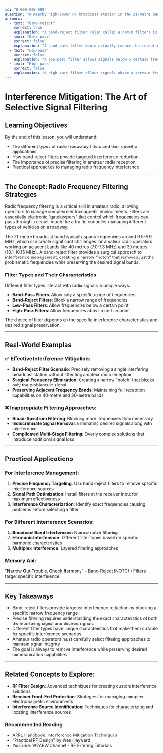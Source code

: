 ```yaml
---
id: "B-008-005-009"
question: "A nearby high-power HF broadcast station in the 31-metre band is interfering with your reception on the 40-metre and 30-metre bands. What type of filter is needed on the receiver to minimize interference?"
answers:
  - text: "Band-reject"
    correct: true
    explanation: "A band-reject filter (also called a notch filter) is specifically designed to attenuate signals within a narrow, precisely defined frequency range while allowing signals in adjacent frequency bands to pass through. In this scenario, the filter would target the specific frequency of the 31-metre band broadcast station, reducing its interference without blocking the desired 40-metre and 30-metre amateur radio bands. This surgical approach allows for precise interference elimination without compromising reception of the desired frequencies."
  - text: "Band-pass"
    correct: false
    explanation: "A band-pass filter would actually reduce the reception of both the interfering station and the amateur radio bands of interest. This type of filter allows only a specific, relatively narrow range of frequencies to pass through, which would be counterproductive in this interference scenario by potentially blocking the desired amateur radio signals along with the interfering broadcast station."
  - text: "Low-pass"
    correct: false
    explanation: "A low-pass filter allows signals below a certain frequency to pass while blocking higher frequencies. In this case, it would not effectively address an interference problem from a specific frequency band and could potentially block desired signals in the amateur radio bands, making it an inappropriate solution for this specific interference scenario."
  - text: "High-pass"
    correct: false
    explanation: "A high-pass filter allows signals above a certain frequency to pass while blocking lower frequencies. This type of filter would not provide any meaningful protection against interference from a specific frequency band and could potentially remove desired signals in the amateur radio bands, making it ineffective for solving the described interference problem."
---
```


# Interference Mitigation: The Art of Selective Signal Filtering

## Learning Objectives
By the end of this lesson, you will understand:
- The different types of radio frequency filters and their specific applications
- How band-reject filters provide targeted interference reduction
- The importance of precise filtering in amateur radio reception
- Practical approaches to managing radio frequency interference

---

## The Concept: Radio Frequency Filtering Strategies

Radio frequency filtering is a critical skill in amateur radio, allowing operators to manage complex electromagnetic environments. Filters are essentially electronic "gatekeepers" that control which frequencies can pass through a circuit, much like a traffic controller managing different types of vehicles on a roadway.

The 31-metre broadcast band typically spans frequencies around 9.5-9.9 MHz, which can create significant challenges for amateur radio operators working on adjacent bands like 40 metres (7.0-7.3 MHz) and 30 metres (10.1-10.15 MHz). A band-reject filter provides a surgical approach to interference management, creating a narrow "notch" that removes just the problematic frequencies while preserving the desired signal bands.

### Filter Types and Their Characteristics

Different filter types interact with radio signals in unique ways:
- **Band-Pass Filters**: Allow only a specific range of frequencies
- **Band-Reject Filters**: Block a narrow range of frequencies
- **Low-Pass Filters**: Allow frequencies below a certain point
- **High-Pass Filters**: Allow frequencies above a certain point

The choice of filter depends on the specific interference characteristics and desired signal preservation.

---

## Real-World Examples

### ✅ Effective Interference Mitigation:
- **Band-Reject Filter Scenario**: Precisely removing a single interfering broadcast station without affecting amateur radio reception
- **Surgical Frequency Elimination**: Creating a narrow "notch" that blocks only the problematic signal
- **Preserving Adjacent Frequency Bands**: Maintaining full reception capabilities on 40-metre and 30-metre bands

### ❌ Inappropriate Filtering Approaches:
- **Broad-Spectrum Filtering**: Blocking more frequencies than necessary
- **Indiscriminate Signal Removal**: Eliminating desired signals along with interference
- **Complicated Multi-Stage Filtering**: Overly complex solutions that introduce additional signal loss

---

## Practical Applications

### For Interference Management:
1. **Precise Frequency Targeting**: Use band-reject filters to remove specific interference sources
2. **Signal Path Optimization**: Install filters at the receiver input for maximum effectiveness
3. **Interference Characterization**: Identify exact frequencies causing problems before selecting a filter

### For Different Interference Scenarios:
1. **Broadcast Band Interference**: Narrow notch filtering
2. **Harmonic Interference**: Different filter types based on specific harmonic characteristics
3. **Multiplex Interference**: Layered filtering approaches

### Memory Aid:
"**N**arrow **O**ut **T**rouble, **C**heck **H**armony" - Band-Reject (NOTCH) Filters target specific interference

---

## Key Takeaways

- Band-reject filters provide targeted interference reduction by blocking a specific narrow frequency range
- Precise filtering requires understanding the exact characteristics of both the interfering signal and desired signals
- Different filter types have unique characteristics that make them suitable for specific interference scenarios
- Amateur radio operators must carefully select filtering approaches to maintain signal integrity
- The goal is always to remove interference while preserving desired communication capabilities

---

## Related Concepts to Explore:
- **RF Filter Design**: Advanced techniques for creating custom interference solutions
- **Receiver Front-End Protection**: Strategies for managing complex electromagnetic environments
- **Interference Source Identification**: Techniques for characterizing and locating interference sources

### Recommended Reading
- ARRL Handbook: Interference Mitigation Techniques
- "Practical RF Design" by Wes Hayward
- YouTube: W2AEW Channel - RF Filtering Tutorials
